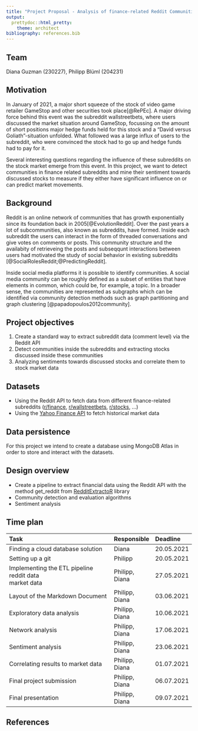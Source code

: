 ```yaml
---
title: "Project Proposal - Analysis of finance-related Reddit Communities"
output: 
  prettydoc::html_pretty:
    theme: architect 
bibliography: references.bib
---
```


## Team

Diana Guzman (230227), Philipp Blüml (204231)

## Motivation

In January of 2021, a major short squeeze of the stock of video game retailer GameStop and other securities took place[@RePEc]. A major driving force behind this event was the subreddit wallstreetbets, where users discussed the market situation around GameStop, focussing on the amount of short positions major hedge funds held for this stock and a “David versus Goliath”-situation unfolded. What followed was a large influx of users to the subreddit, who were convinced the stock had to go up and hedge funds had to pay for it. 
 
Several interesting questions regarding the influence of these subreddits on the stock market emerge from this event. In this project, we want to detect communities in finance related subreddits and mine their sentiment towards discussed stocks to measure if they either have significant influence on or can predict market movements.

## Background

Reddit is an online network of communities that has growth exponentially since its foundation back in 2005[@EvolutionReddit]. Over the past years a lot of subcommunities, also known as subreddits, have formed. Inside each subreddit the users can interact in the form of threaded conversations and give votes on comments or posts. This community structure and the availabity of retrieveing the posts and subseqqunt interactions between users had motivated the study of social behavior in existing subreddits [@SocialRolesReddit;@PredictingReddit].


Inside social media platforms it is possible to identify communities. A social media community can be roughly defined as a subset of entities that have elements in common, which could be, for example, a topic. In a broader sense, the communities are represented as subgraphs  which can be identified via  community detection methods such as graph partitioning and graph clustering [@papadopoulos2012community].

## Project objectives

1. Create a standard way to extract subreddit data (comment level) via the Reddit API
2. Detect communities inside the subreddits and extracting stocks discussed inside these communities
3. Analyzing sentiments towards discussed stocks and correlate them to stock market data

## Datasets

* Using the Reddit API to fetch data from different finance-related subreddits ([r/finance](www.reddit.com/r/finance), [r/wallstreetbets](www.reddit.com/r/wallstreets), [r/stocks](www.reddit.com/r/stocks), ...)
* Using the [Yahoo Finance API](https://cran.r-project.org/web/packages/BatchGetSymbols/vignettes/BatchGetSymbols-vignette.html) to fetch historical market data

## Data persistence

For this project we intend to create a database using MongoDB Atlas in order to store and interact with the datasets.

## Design overview

* Create a pipeline to extract financial data using the Reddit API with the method get_reddit from [RedditExtractoR](https://cran.r-project.org/web/packages/RedditExtractoR/RedditExtractoR.pdf) library
* Community detection and evaluation algorithms
* Sentiment analysis

## Time plan

| Task                                                          | Responsible    | Deadline   |
|:--------------------------------------------------------------|:---------------|:-----------|
| Finding a cloud database solution                             | Diana          | 20.05.2021 |
| Setting up a git                                              | Philipp        | 20.05.2021 |
| Implementing the ETL pipeline <br>reddit data <br>market data | Philipp, Diana | 27.05.2021 |
| Layout of the Markdown Document                               | Philipp, Diana | 03.06.2021 |
| Exploratory data analysis                                     | Philipp, Diana | 10.06.2021 |
| Network analysis                                              | Philipp, Diana | 17.06.2021 |
| Sentiment analysis                                            | Philipp, Diana | 23.06.2021 |
| Correlating results to market data                            | Philipp, Diana | 01.07.2021 |
| Final project submission                                      | Philipp, Diana | 06.07.2021 |
| Final presentation                                            | Philipp, Diana | 09.07.2021 |


## References
